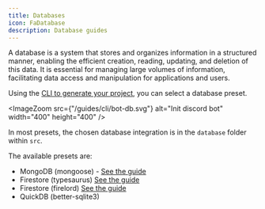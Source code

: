 ```yaml
---
title: Databases
icon: FaDatabase
description: Database guides
---
```


A database is a system that stores and organizes information in a structured manner, enabling the efficient creation, reading, updating, and deletion of this data. It is essential for managing large volumes of information, facilitating data access and manipulation for applications and users.

Using the [CLI to generate your project](/docs/discord/start), you can select a database preset.

<ImageZoom src={"/guides/cli/bot-db.svg"} alt="Init discord bot" width="400" height="400" />

In most presets, the chosen database integration is in the `database` folder within `src`.

The available presets are:

- MongoDB (mongoose) - [See the guide](/docs/discord/databases/mongodb)
- Firestore (typesaurus) [See the guide](/docs/discord/databases/firestore)
- Firestore (firelord) [See the guide](/docs/discord/databases/firestore)
- QuickDB (better-sqlite3)